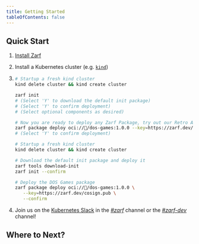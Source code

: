 ```yaml
---
title: Getting Started
tableOfContents: false
---
```



## Quick Start

1. [Install Zarf](/getting-started/install)
2. Install a Kubernetes cluster (e.g. [`kind`](https://kind.sigs.k8s.io/))

3.  <Tabs>
    <TabItem label="Interactive">

    ```bash
    # Startup a fresh kind cluster
    kind delete cluster && kind create cluster

    zarf init
    # (Select 'Y' to download the default init package)
    # (Select 'Y' to confirm deployment)
    # (Select optional components as desired)

    # Now you are ready to deploy any Zarf Package, try out our Retro Arcade!!
    zarf package deploy oci://🦄/dos-games:1.0.0 --key=https://zarf.dev/cosign.pub
    # (Select 'Y' to confirm deployment)
    ```

    </TabItem>
    <TabItem label="Non-interactive">

    ```bash
    # Startup a fresh kind cluster
    kind delete cluster && kind create cluster

    # Download the default init package and deploy it
    zarf tools download-init
    zarf init --confirm

    # Deploy the DOS Games package
    zarf package deploy oci://🦄/dos-games:1.0.0 \
       --key=https://zarf.dev/cosign.pub \
       --confirm
    ```

    </TabItem>
    </Tabs>

4. Join us on the [Kubernetes Slack](https://kubernetes.slack.com) in the [_#zarf_](https://kubernetes.slack.com/archives/C03B6BJAUJ3) channel or the [_#zarf-dev_](https://kubernetes.slack.com/archives/C03BP9Z3CMA) channel!

## Where to Next?

<LinkCard title="Understanding the Basics" href="/getting-started/understanding" />

<CardGrid>
 <LinkCard title="Create a Package" href="/ref/create/" />
 <LinkCard title="View tutorials"  href="/tutorials"/>
</CardGrid>

<LinkCard title="Discover CLI commands (zarf --help)" href="/commands/zarf" />
